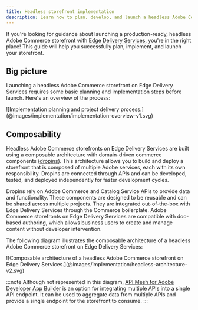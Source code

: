 ```yaml
---
title: Headless storefront implementation
description: Learn how to plan, develop, and launch a headless Adobe Commerce storefront with Edge Delivery Services.
---
```



If you're looking for guidance about launching a production-ready, headless Adobe Commerce storefront with [Edge Delivery Services](https://www.aem.live/), you're in the right place! This guide will help you successfully plan, implement, and launch your storefront.

## Big picture

Launching a headless Adobe Commerce storefront on Edge Delivery Services requires some basic planning and implementation steps before launch. Here's an overview of the process:

<Diagram caption="Implementation planning and project delivery process.">
  ![Implementation planning and project delivery process.](@images/implementation/implementation-overview-v1.svg)
</Diagram>

## Composability

Headless Adobe Commerce storefronts on Edge Delivery Services are built using a composable architecture with domain-driven commerce components ([dropins](/dropins/all/introduction/)). This architecture allows you to build and deploy a storefront that is composed of multiple Adobe services, each with its own responsibility. Dropins are connected through APIs and can be developed, tested, and deployed independently for faster development cycles.

Dropins rely on Adobe Commerce and Catalog Service APIs to provide data and functionality. These components are designed to be reusable and can be shared across multiple projects. They are integrated out-of-the-box with Edge Delivery Services through the Commerce boilerplate. Adobe Commerce storefronts on Edge Delivery Services are compatible with doc-based authoring, which allows business users to create and manage content without developer intervention.

The following diagram illustrates the composable architecture of a headless Adobe Commerce storefront on Edge Delivery Services:

<Diagram caption="Composable architecture of a headless Adobe Commerce storefront on Edge Delivery Services.">
  ![Composable architecture of a headless Adobe Commerce storefront on Edge Delivery Services.](@images/implementation/headless-architecture-v2.svg)
</Diagram>

:::note
Although not represented in this diagram, [API Mesh for Adobe Developer App Builder](https://developer.adobe.com/graphql-mesh-gateway/) is an option for integrating multiple APIs into a single API endpoint. It can be used to aggregate data from multiple APIs and provide a single endpoint for the storefront to consume.
:::